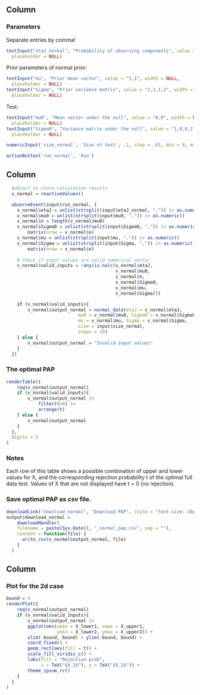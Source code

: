 Column {data-width=300}
-------------------------------------

### Parameters


Separate entries by comma!
```r
textInput("etaJ_normal", "Probability of observing components", value = "0.9,0.5", width = NULL,
  placeholder = NULL)
```


Prior parameters of normal prior:
```r
textInput("mu", "Prior mean vector", value = "1,1", width = NULL,
  placeholder = NULL)
textInput("Sigma", "Prior variance matrix", value = "2,1,1,2", width = NULL,
  placeholder = NULL)
```

Test:
```r
textInput("mu0", "Mean vector under the null", value = "0,0", width = NULL,
  placeholder = NULL)
textInput("Sigma0", "Variance matrix under the null", value = "1,0,0,1", width = NULL,
  placeholder = NULL)

numericInput('size_normal', 'Size of test', .1, step = .01, min = 0, max = 1)
```


```r
actionButton('run_normal', 'Run')
```



Column {data-width=400}
-------------------------------------

```r
  #object to store calculation results
  v_normal = reactiveValues()

  observeEvent(input$run_normal, {
    v_normal$etaJ = unlist(strsplit(input$etaJ_normal, ",")) |> as.numeric()
    v_normal$mu0 = unlist(strsplit(input$mu0, ",")) |> as.numeric()
    v_normal$n = length(v_normal$mu0)
    v_normal$Sigma0 = unlist(strsplit(input$Sigma0, ",")) |> as.numeric() |> 
        matrix(nrow = v_normal$n)
    v_normal$mu = unlist(strsplit(input$mu, ",")) |> as.numeric()
    v_normal$Sigma = unlist(strsplit(input$Sigma, ",")) |> as.numeric() |> 
        matrix(nrow = v_normal$n)
    
    # Check if input values are valid numerical vector
    v_normal$valid_inputs = !any(is.na(c(v_normal$etaJ, 
                                         v_normal$mu0,
                                         v_normal$n,
                                         v_normal$Sigma0,
                                         v_normal$mu,
                                         v_normal$Sigma)))

    if (v_normal$valid_inputs){  
        v_normal$output_normal = normal_data(etaJ = v_normal$etaJ, 
                           mu0 = v_normal$mu0, Sigma0 = v_normal$Sigma0,
                           mu = v_normal$mu, Sigma = v_normal$Sigma,
                           size = input$size_normal,
                           steps = 10)
    } else {
        v_normal$output_normal = "Invalid input values"
    }
  })
```


### The optimal PAP {data-height=750}
```r
renderTable({
    req(v_normal$output_normal)
    if (v_normal$valid_inputs){ 
        v_normal$output_normal |> 
            filter(t>0) |> 
            arrange(t)
    } else {
        v_normal$output_normal
    }
  },
  digits = 2
)
```



### Notes {data-height=150}

Each row of this table shows a possible combination of upper and lower values for X, and the corresponding rejection probability t of the optimal full data test.
Values of X that are not displayed have t = 0 (no rejection).

### Save optimal PAP as *csv* file. {data-height=100}

```r
downloadLink("download_normal", "Download PAP", style = "font-size: 20px;")
output$download_normal = 
    downloadHandler(
    filename = paste(Sys.Date(), "_normal_pap.csv", sep = ""),
    content = function(file) {
      write_csv(v_normal$output_normal, file)
    }
  )
```

Column {data-width=300}
-------------------------------------
### Plot for the 2d case {data-height=100}
```r
bound = 4
renderPlot({
    req(v_normal$output_normal)
    if (v_normal$valid_inputs){ 
        v_normal$output_normal |> 
        ggplot(aes(xmin = X_lower1, xmax = X_upper1, 
                   ymin = X_lower2, ymax = X_upper2)) +
        xlim(-bound, bound) + ylim(-bound, bound) +
        coord_fixed() +
        geom_rect(aes(fill = t)) +
        scale_fill_viridis_c() +
        labs(fill = "Rejection prob",
             x = TeX("$X_1$"), y = TeX("$X_2$")) +
        theme_ipsum_rc()
    }
  }
)

```


